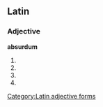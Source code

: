 ==Latin==

===Adjective===
'''absurdum'''

# {{inflection of|absurdus|absurdus|nom|n|s}}
# {{inflection of|absurdus|absurdus|acc|m|s}}
# {{inflection of|absurdus|absurdus|acc|n|s}}
# {{inflection of|absurdus|absurdus|voc|n|s}}

[[Category:Latin adjective forms]]